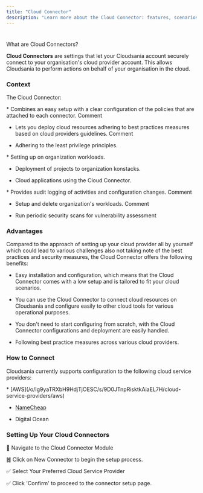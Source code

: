 ```yaml
---
title: "Cloud Connector"
description: "Learn more about the Cloud Connector: features, scenarios and setup."
---
```


#

<Info>
  What are Cloud Connectors?

  **Cloud Connectors** are settings that let your Cloudsania account securely connect to your organisation's cloud provider account. This allows Cloudsania to perform actions on behalf of your organisation in the cloud.
</Info>

### Context[](#context)

The Cloud Connector:

<Accordion title="Serves as a secure link between organisation cloudsania account and organisation cloud provider account." defaultOpen={false}>
  * Combines an easy setup with a clear configuration of the policies that are attached to each connector.
    Comment

  * Lets you deploy cloud resources adhering to best practices measures based on cloud providers guidelines.
    Comment

  * Adhering to the least privilege principles.
</Accordion>

<Accordion title="Runs as cloud user in cloud providers account, providing fine-grained control over." defaultOpen={false}>
  * Setting up on organization workloads.

  * Deployment of projects to organization konstacks.

  * Cloud applications using the Cloud Connector.
</Accordion>

<Accordion title="Lets you use the features that are required for business-critical scenarios." defaultOpen={false}>
  * Provides audit logging of activities and configuration changes.
    Comment

  * Setup and delete organization's workloads.
    Comment

  * Run periodic security scans for vulnerability assessment
</Accordion>

### Advantages[](https://app.gitbook.com/o/Ig9yaTRXbH9HdjTjOESC/s/9D0JTnpRisktkAiaEL7H/getting-started/cloud-connector#advantages)

Compared to the approach of setting up your cloud provider all by yourself which could lead to various challenges also not taking note of the best practices and security measures, the Cloud Connector offers the following benefits:

* Easy installation and configuration, which means that the Cloud Connector comes with a low setup and is tailored to fit your cloud scenarios.

* You can use the Cloud Connector to connect cloud resources on Cloudsania and configure easily to other cloud tools for various operational purposes.

* You don't need to start configuring from scratch, with the Cloud Connector configurations and deployment are easily handled.

* Following best practice measures across various cloud providers.

### How to Connect [](https://app.gitbook.com/o/Ig9yaTRXbH9HdjTjOESC/s/9D0JTnpRisktkAiaEL7H/getting-started/cloud-connector#how-to-connect)

Cloudsania currently supports configuration to the following cloud service providers:

<Accordion title="Cloud Service Providers" defaultOpen={true}>
  * [AWS](/o/Ig9yaTRXbH9HdjTjOESC/s/9D0JTnpRisktkAiaEL7H/cloud-service-providers/aws)

  * [NameCheap](/o/Ig9yaTRXbH9HdjTjOESC/s/9D0JTnpRisktkAiaEL7H/cloud-service-providers/namecheap)

  * Digital Ocean
</Accordion>

### Setting Up Your Cloud Connectors

📌 Navigate to the Cloud Connector Module

䷮ Click on New Connector to begin the setup process.

✅ Select Your Preferred Cloud Service Provider

✅  Click 'Confirm' to proceed to the connector setup page.